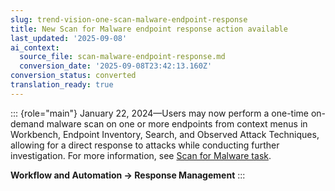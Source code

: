 ```yaml
---
slug: trend-vision-one-scan-malware-endpoint-response
title: New Scan for Malware endpoint response action available
last_updated: '2025-09-08'
ai_context:
  source_file: scan-malware-endpoint-response.md
  conversion_date: '2025-09-08T23:42:13.160Z'
conversion_status: converted
translation_ready: true
---
```


::: {role="main"}
January 22, 2024—Users may now perform a one-time on-demand malware scan on one or more endpoints from context menus in Workbench, Endpoint Inventory, Search, and Observed Attack Techniques, allowing for a direct response to attacks while conducting further investigation. For more information, see [Scan for Malware task](scan-for-malware-task.mdx).

**Workflow and Automation → Response Management**
:::
